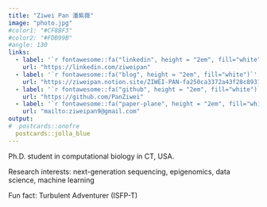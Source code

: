 ```yaml
---
title: "Ziwei Pan 潘紫薇"
image: "photo.jpg"
#color1: "#CF8BF3"
#color2: "#FDB99B"
#angle: 130
links:
  - label: '`r fontawesome::fa("linkedin", height = "2em", fill="white")`'
    url: "https://linkedin.com/ziweipan"
  - label: '`r fontawesome::fa("blog", height = "2em", fill="white")`'
    url: "https://ziweipan.notion.site/ZIWEI-PAN-fa250ca3372a43f28c893150dbd555f1"
  - label: '`r fontawesome::fa("github", height = "2em", fill="white")`'
    url: "https://github.com/PanZiwei"
  - label: '`r fontawesome::fa("paper-plane", height = "2em", fill="white")`'
    url: "mailto:ziweipan9@gmail.com"
output:
#  postcards::onofre
  postcards::jolla_blue
---
```

Ph.D. student in computational biology in CT, USA. 

Research interests: next-generation sequencing, epigenomics, data science, machine learning

Fun fact: Turbulent Adventurer (ISFP-T)